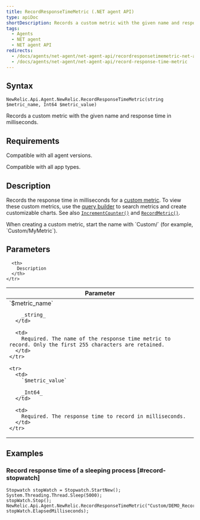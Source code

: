 ```yaml
---
title: RecordResponseTimeMetric (.NET agent API)
type: apiDoc
shortDescription: Records a custom metric with the given name and response time in milliseconds.
tags:
  - Agents
  - NET agent
  - NET agent API
redirects:
  - /docs/agents/net-agent/net-agent-api/recordresponsetimemetric-net-agent
  - /docs/agents/net-agent/net-agent-api/record-response-time-metric
---
```


## Syntax

```
NewRelic.Api.Agent.NewRelic.RecordResponseTimeMetric(string $metric_name, Int64 $metric_value)
```

Records a custom metric with the given name and response time in milliseconds.

## Requirements

Compatible with all agent versions.

Compatible with all app types.

## Description

Records the response time in milliseconds for a [custom metric](/docs/agents/manage-apm-agents/agent-metrics/custom-metrics). To view these custom metrics, use the [query builder](/docs/query-your-data/explore-query-data/query-builder/use-advanced-nrql-mode-specify-data) to search metrics and create customizable charts. See also [`IncrementCounter()`](/docs/agents/net-agent/net-agent-api/incrementcounter-net-agent) and [`RecordMetric()`](/docs/agents/net-agent/net-agent-api/recordmetric-net-agent).

<Callout variant="important">
  When creating a custom metric, start the name with `Custom/` (for example, `Custom/MyMetric`).
</Callout>

## Parameters

<table>
  <thead>
    <tr>
      <th width="25%">
        Parameter
      </th>

      <th>
        Description
      </th>
    </tr>
  </thead>

  <tbody>
    <tr>
      <td>
        `$metric_name`

        _string_
      </td>

      <td>
        Required. The name of the response time metric to record. Only the first 255 characters are retained.
      </td>
    </tr>

    <tr>
      <td>
        `$metric_value`

        _Int64_
      </td>

      <td>
        Required. The response time to record in milliseconds.
      </td>
    </tr>
  </tbody>
</table>

## Examples

### Record response time of a sleeping process [#record-stopwatch]

```
Stopwatch stopWatch = Stopwatch.StartNew();
System.Threading.Thread.Sleep(5000);
stopWatch.Stop();
NewRelic.Api.Agent.NewRelic.RecordResponseTimeMetric("Custom/DEMO_Record_Response_Time_Metric", stopWatch.ElapsedMilliseconds);
```
